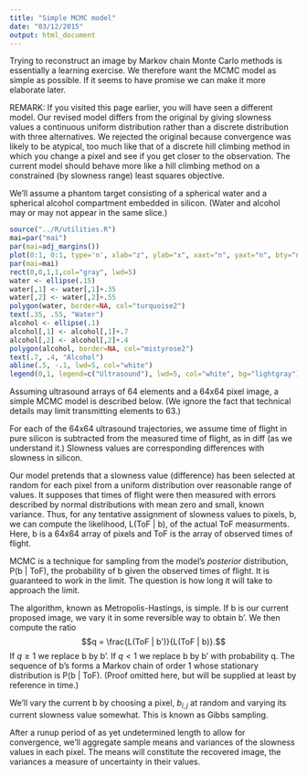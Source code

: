 ```yaml
---
title: "Simple MCMC model"
date: "03/12/2015"
output: html_document
---
```


Trying to reconstruct an image by Markov chain Monte Carlo methods is essentially a learning exercise. We therefore want the MCMC model as simple as possible. If it seems to have promise we can make it more elaborate later.

REMARK: If you visited this page earlier, you will have seen a different model. Our revised model differs from the original by giving slowness values a continuous uniform distribution rather than a discrete distribution with three alternatives. We rejected the original because convergence was likely to be atypical, too much like that of a discrete hill climbing method in which you change a pixel and see if you get closer to the observation. The current model should behave more like a hill climbing method on a constrained (by slowness range) least squares objective.

We'll assume a phantom target consisting of a spherical water and a spherical alcohol compartment embedded in silicon. (Water and alcohol may or may not appear in the same slice.)

```r
source("../R/utilities.R")
mai=par("mai")
par(mai=adj_margins())
plot(0:1, 0:1, type='n', xlab="z", ylab="x", xaxt="n", yaxt="n", bty="n", cex.lab=2, main="Phantom Slice")
par(mai=mai)
rect(0,0,1,1,col="gray", lwd=5)
water <- ellipse(.15)
water[,1] <- water[,1]+.35
water[,2] <- water[,2]+.55
polygon(water, border=NA, col="turquoise2")
text(.35, .55, "Water")
alcohol <- ellipse(.1)
alcohol[,1] <- alcohol[,1]+.7
alcohol[,2] <- alcohol[,2]+.4
polygon(alcohol, border=NA, col="mistyrose2")
text(.7, .4, "Alcohol")
abline(.5, -.1, lwd=5, col="white")
legend(0,1, legend=c("Ultrasound"), lwd=5, col="white", bg="lightgray")
```

Assuming ultrasound arrays of 64 elements and a 64x64 pixel image, a simple MCMC model is described below. (We ignore the fact that technical details may limit transmitting elements to 63.)

For each of the 64x64 ultrasound trajectories, we assume time of flight in pure silicon is subtracted from the measured time of flight, as in diff (as we understand it.) Slowness values are corresponding differences with slowness in silicon.

Our model pretends that a slowness value (difference) has been selected at random for each pixel from a uniform distribution over reasonable range of values. It supposes that times of flight were then measured with errors described by normal distributions with mean zero and small, known variance. Thus, for any tentative assignment of slowness values to pixels, b, we can compute the likelihood, L(ToF | b), of the actual ToF measurments. Here, b is a 64x64 array of pixels and ToF is the array of observed times of flight.

MCMC is a technique for sampling from the model's *posterior* distribution, P(b | ToF), the probability of b given the observed times of flight. It is guaranteed to work in the limit. The question is how long it will take to approach the limit.

The algorithm, known as Metropolis-Hastings, is simple. If b is our current proposed image, we vary it in some reversible way to obtain b'. We then compute the ratio $$q = \frac{L(ToF | b')}{L(ToF | b)}.$$ If $q \ge 1$ we replace b by b'. If $q < 1$ we replace b by b' with probability q. The sequence of b's forms a Markov chain of order 1 whose stationary distribution is P(b | ToF). (Proof omitted here, but will be supplied at least by reference in time.)

We'll vary the current b by choosing a pixel, $b_{i,j}$ at random and varying its current slowness value somewhat. This is known as Gibbs sampling.

After a runup period of as yet undetermined length to allow for convergence, we'll aggregate sample means and variances of the slowness values in each pixel. The means will constitute the recovered image, the variances a measure of uncertainty in their values.
